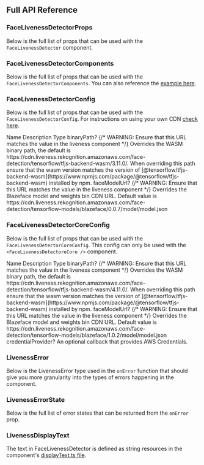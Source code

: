
## Full API Reference

### FaceLivenessDetectorProps

Below is the full list of props that can be used with the `FaceLivenessDetector` component.

<ReactPropsTable props={FACE_LIVENESS_DETECTOR_PROPS} />
    
### FaceLivenessDetectorComponents

Below is the full list of props that can be used with the `FaceLivenessDetectorComponents`. You can also reference the [example here](./liveness/customization#components).

<ReactPropsTable props={FACE_LIVENESS_DETECTOR_COMPONENTS} />

### FaceLivenessDetectorConfig

Below is the full list of props that can be used with the `FaceLivenessDetectorConfig`. For instructions on using your own CDN [check here](./liveness/customization#custom-cdn).

<ResponsiveTable highlightOnHover>
  <TableHead>
    <TableRow>
      <TableCell as="th">Name</TableCell>
      <TableCell as="th">Description</TableCell>
      <TableCell as="th">Type</TableCell>
    </TableRow>
  </TableHead>
  <TableBody>
    <TableRow>
      <ResponsiveTableCell label="Name">binaryPath?</ResponsiveTableCell>
      {/* WARNING: Ensure that this URL matches the value in the liveness component */}
      <ResponsiveTableCell label="Description">Overrides the WASM binary path, the default is https://cdn.liveness.rekognition.amazonaws.com/face-detection/tensorflow/tfjs-backend-wasm/3.11.0/. When overriding this path ensure that the wasm version matches the version of [@tensorflow/tfjs-backend-wasm](https://www.npmjs.com/package/@tensorflow/tfjs-backend-wasm) installed by npm.</ResponsiveTableCell>
      <ResponsiveTableCell label="Type"><CodeHighlight code={"string"} language="typescript" /></ResponsiveTableCell>
    </TableRow>
    <TableRow>
      <ResponsiveTableCell label="Name">faceModelUrl?</ResponsiveTableCell>
      {/* WARNING: Ensure that this URL matches the value in the liveness component */}
      <ResponsiveTableCell label="Description">Overrides the Blazeface model and weights bin CDN URL. Default value is https://cdn.liveness.rekognition.amazonaws.com/face-detection/tensorflow-models/blazeface/0.0.7/model/model.json</ResponsiveTableCell>
      <ResponsiveTableCell label="Type"><CodeHighlight code={"string"} language="typescript" /></ResponsiveTableCell>
    </TableRow>
  </TableBody>
</ResponsiveTable>

### FaceLivenessDetectorCoreConfig

Below is the full list of props that can be used with the `FaceLivenessDetectorCoreConfig`. This config can only be used with the `<FaceLivenessDetectoreCore />` component.

<ResponsiveTable highlightOnHover>
  <TableHead>
    <TableRow>
      <TableCell as="th">Name</TableCell>
      <TableCell as="th">Description</TableCell>
      <TableCell as="th">Type</TableCell>
    </TableRow>
  </TableHead>
  <TableBody>
    <TableRow>
      <ResponsiveTableCell label="Name">binaryPath?</ResponsiveTableCell>
      {/* WARNING: Ensure that this URL matches the value in the liveness component */}
      <ResponsiveTableCell label="Description">Overrides the WASM binary path, the default is https://cdn.liveness.rekognition.amazonaws.com/face-detection/tensorflow/tfjs-backend-wasm/4.11.0/. When overriding this path ensure that the wasm version matches the version of [@tensorflow/tfjs-backend-wasm](https://www.npmjs.com/package/@tensorflow/tfjs-backend-wasm) installed by npm.</ResponsiveTableCell>
      <ResponsiveTableCell label="Type"><CodeHighlight code={"string"} language="typescript" /></ResponsiveTableCell>
    </TableRow>
    <TableRow>
      <ResponsiveTableCell label="Name">faceModelUrl?</ResponsiveTableCell>
      {/* WARNING: Ensure that this URL matches the value in the liveness component */}
      <ResponsiveTableCell label="Description">Overrides the Blazeface model and weights bin CDN URL. Default value is https://cdn.liveness.rekognition.amazonaws.com/face-detection/tensorflow-models/blazeface/1.0.2/model/model.json</ResponsiveTableCell>
      <ResponsiveTableCell label="Type"><CodeHighlight code={"string"} language="typescript" /></ResponsiveTableCell>
    </TableRow>
    <TableRow>
      <ResponsiveTableCell label="Name">credentialProvider?</ResponsiveTableCell>
      <ResponsiveTableCell label="Description">An optional callback that provides AWS Credentials.</ResponsiveTableCell>
      <ResponsiveTableCell label="Type"><CodeHighlight code={"AwsCredentialProvider"} language="typescript" /></ResponsiveTableCell>
    </TableRow>
  </TableBody>
</ResponsiveTable>

### LivenessError

Below is the LivenessError type used in the `onError` function that should give you more granularity into the types of errors happening in the component.

<ReactPropsTable props={LIVENESS_ERROR} />

### LivenessErrorState

Below is the full list of error states that can be returned from the `onError` prop.

<ReactPropsTable props={FACE_LIVENESS_DETECTOR_ERROR_STATES} />

### LivenessDisplayText

The text in FaceLivenessDetector is defined as string resources in the component's [displayText.ts file](https://github.com/aws-amplify/amplify-ui/blob/main/packages/react-liveness/src/components/FaceLivenessDetector/displayText.ts).
